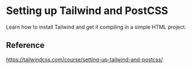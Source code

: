 
<Meta
  title="Tailwind/DesigningWithTailwind/01-getting-up-and-running/01-setting-up-tailwind-and-postcss"
  component={TailwindSample}
/>

# Setting up Tailwind and PostCSS

Learn how to install Tailwind and get it compiling in a simple HTML project.

## Reference

https://tailwindcss.com/course/setting-up-tailwind-and-postcss/

<Preview>
  <Story name="Title">
    <TailwindSample title={text("Title Attribute", "Title")}></TailwindSample>
  </Story>
</Preview>
